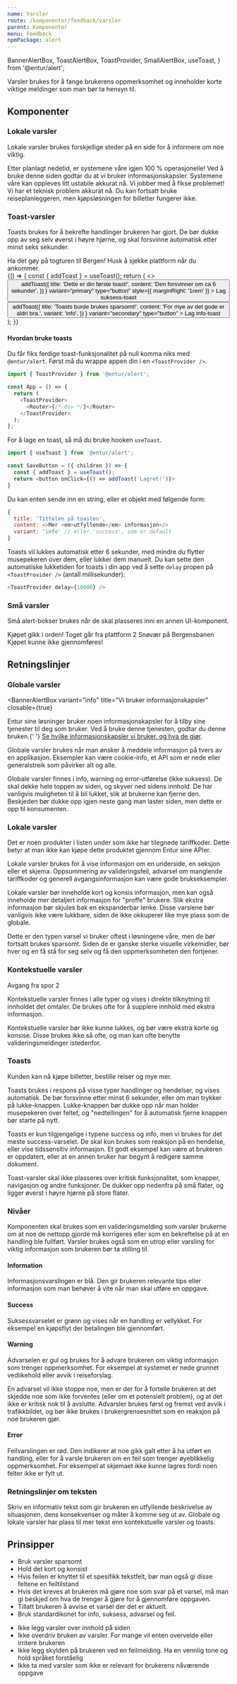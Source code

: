 ```yaml
---
name: Varsler
route: /komponenter/feedback/varsler
parent: Komponenter
menu: Feedback
npmPackage: alert
---
```


  BannerAlertBox,
  ToastAlertBox,
  ToastProvider,
  SmallAlertBox,
  useToast,
} from '@entur/alert';

<PageHeader>
  Varsler brukes for å fange brukerens oppmerksomhet og inneholder korte viktige
  meldinger som man bør ta hensyn til.
</PageHeader>

## Komponenter

### Lokale varsler

<ImportStatement imports="BannerAlertBox" />
<Props of={BannerAlertBox} />

Lokale varsler brukes forskjellige steder på en side for å informere om noe viktig.

<Playground>
  <BannerAlertBox
    variant="success"
    title="Systemene våre er oppe igjen!"
    closable={true}
    style={{ marginBottom: '1em' }}
  >
    Etter planlagt nedetid, er systemene våre igjen 100 % operasjonelle!
  </BannerAlertBox>
  <BannerAlertBox
    variant="info"
    title="Vi bruker informasjonskapsler"
    closable={true}
    style={{ marginBottom: '1em' }}
  >
    Ved å bruke denne siden godtar du at vi bruker informasjonskapsler.
  </BannerAlertBox>
  <BannerAlertBox
    variant="warning"
    title="Systemene våre er ustabile"
    closable={true}
    style={{ marginBottom: '1em' }}
  >
    Systemene våre kan oppleves litt ustabile akkurat nå. Vi jobber med å fikse
    problemet!
  </BannerAlertBox>
  <BannerAlertBox
    variant="error"
    title="Kjøp kan ikke gjennomføres nå"
    closable={true}
    style={{ marginBottom: '1em' }}
  >
    Vi har et teknisk problem akkurat nå. Du kan fortsatt bruke
    reiseplanleggeren, men kjøpsløsningen for billetter fungerer ikke.
  </BannerAlertBox>
</Playground>

### Toast-varsler

<ImportStatement imports="ToastAlertBox, ToastProvider, useToast" />
<Props of={ToastAlertBox} />
<Props of={ToastProvider} />

Toasts brukes for å bekrefte handlinger brukeren har gjort. De bør dukke opp av seg selv øverst i høyre hjørne, og skal forsvinne automatisk etter minst seks sekunder.

<Playground>
  <div
    style={{
      display: 'grid',
      gridTemplateColumns: '1fr 1fr',
      gap: '1em 1em',
      alignItems: 'center',
      justifyItems: 'center',
    }}
  >
    <ToastAlertBox variant="success" title="Nå har du billett!">
      Ha det gøy på togturen til Bergen!
    </ToastAlertBox>
    <ToastAlertBox variant="info" title="Toget går fra plattform 2">
      Husk å sjekke plattform når du ankommer.
    </ToastAlertBox>
  </div>
</Playground>

<InlineComponent>
  {() => {
    const { addToast } = useToast();
    return (
      <>
        <Button
          onClick={() =>
            addToast({
              title: 'Dette er din første toast!',
              content: 'Den forsvinner om ca 6 sekunder',
            })
          }
          variant="primary"
          type="button"
          style={{ marginRight: '1rem' }}
        >
          Lag suksess-toast
        </Button>
        <Button
          onClick={() =>
            addToast({
              title: 'Toasts burde brukes sparsomt!',
              content: 'For mye av det gode er aldri bra.',
              variant: 'info',
            })
          }
          variant="secondary"
          type="button"
        >
          Lag info-toast
        </Button>
      </>
    );
  }}
</InlineComponent>

#### Hvordan bruke toasts

Du får fiks ferdige toast-funksjonalitet på null komma niks med `@entur/alert`. Først må du wrappe appen din i en `<ToastProvider />`.

```js
import { ToastProvider } from '@entur/alert';

const App = () => {
  return (
    <ToastProvider>
      <Router>{/* Osv */}</Router>
    </ToastProvider>
  );
};
```

For å lage en toast, så må du bruke hooken `useToast`.

```js
import { useToast } from '@entur/alert';

const SaveButton = ({ children }) => {
  const { addToast } = useToast();
  return <button onClick={() => addToast('Lagret!')}>
}
```

Du kan enten sende inn en string, eller et objekt med følgende form:

```js
{
  title: 'Tittelen på toasten',
  content: <>Mer <em>utfyllende</em> informasjon</>
  variant: 'info' // eller 'success', som er default
}
```

Toasts vil lukkes automatisk etter 6 sekunder, med mindre du flytter musepekeren over dem, eller lukker dem manuelt. Du kan sette den automatiske lukketiden for toasts i din app ved å sette `delay` propen på `<ToastProvider />` (antall millisekunder):

```js
<ToastProvider delay={10000} />
```

### Små varsler

<ImportStatement imports="SmallAlertBox" />
<Props of={SmallAlertBox} />

Små alert-bokser brukes når de skal plasseres inni en annen UI-komponent.

<Playground>
  <div
    style={{
      display: 'grid',
      gridTemplateColumns: '1fr 1fr',
      gap: '1em 1em',
    }}
  >
    <SmallAlertBox variant="success" style={{ width: '100%' }}>
      Kjøpet gikk i orden!
    </SmallAlertBox>
    <SmallAlertBox variant="info" style={{ width: '100%' }}>
      Toget går fra plattform 2
    </SmallAlertBox>
    <SmallAlertBox variant="warning" style={{ width: '100%' }}>
      Snøvær på Bergensbanen
    </SmallAlertBox>
    <SmallAlertBox variant="error" style={{ width: '100%' }}>
      Kjøpet kunne ikke gjennomføres!
    </SmallAlertBox>
  </div>
</Playground>

## Retningslinjer

### Globale varsler

<BannerAlertBox
  variant="info"
  title="Vi bruker informasjonskapsler"
  closable={true}
>
  Entur sine løsninger bruker noen informasjonskapsler for å tilby sine
  tjenester til deg som bruker. Ved å bruke denne tjenesten, godtar du denne
  bruken.{' '}
  <a href="#">Se hvilke informasjonskapsler vi bruker, og hva de gjør</a>.
</BannerAlertBox>

Globale varsler brukes når man ønsker å meddele informasjon på tvers av en applikasjon. Eksempler kan være cookie-info, et API som er nede eller generalstreik som påvirker alt og alle.

Globale varsler finnes i info, warning og error-utførelse (ikke suksess). De skal dekke hele toppen av siden, og skyver ned sidens innhold. De har vanligvis muligheten til å bli lukket, slik at brukerne kan fjerne den. Beskjeden bør dukke opp igjen neste gang man laster siden, men dette er opp til konsumenten.

### Lokale varsler

<BannerAlertBox variant="warning" title="Manglende tariffkoder">
  Det er noen produkter i listen under som ikke har tilegnede tariffkoder. Dette
  betyr at man ikke kan kjøpe dette produktet gjennom Entur sine APIer.
</BannerAlertBox>

Lokale varsler brukes for å vise informasjon om en underside, en seksjon eller et skjema. Oppsummering av valideringsfeil, advarsel om manglende tariffkoder og generell avgangsinformasjon kan være gode brukseksempler.

Lokale varsler bør inneholde kort og konsis informasjon, men kan også inneholde mer detaljert informasjon for "proffe" brukere. Slik ekstra informasjon bør skjules bak en ekspanderbar lenke. Disse varslene bør vanligvis ikke være lukkbare, siden de ikke okkuperer like mye plass som de globale.

Dette er den typen varsel vi bruker oftest i løsningene våre, men de bør fortsatt brukes sparsomt. Siden de er ganske sterke visuelle virkemidler, bør hver og en få stå for seg selv og få den oppmerksomheten den fortjener.

### Kontekstuelle varsler

<SmallAlertBox variant="info">Avgang fra spor 2</SmallAlertBox>

Kontekstuelle varsler finnes i alle typer og vises i direkte tilknytning til innholdet det omtaler. De brukes ofte for å supplere innhold med ekstra informasjon.

Kontekstuelle varsler bør ikke kunne lukkes, og bør være ekstra korte og konsise. Disse brukes ikke så ofte, og man kan ofte benytte valideringsmeldinger istedenfor.

### Toasts

<ToastAlertBox variant="success" title="Kunden ble opprettet">
  Kunden kan nå kjøpe billetter, bestille reiser og mye mer.
</ToastAlertBox>

Toasts brukes i respons på visse typer handlinger og hendelser, og vises automatisk. De bør forsvinne etter minst 6 sekunder, eller om man trykker på lukke-knappen. Lukke-knappen bør dukke opp når man holder musepekeren over feltet, og "nedtellingen" for å automatisk fjerne knappen bør starte på nytt.

Toasts er kun tilgjengelige i typene success og info, men vi brukes for det meste success-varselet. De skal kun brukes som reaksjon på en hendelse, eller vise tidssensitiv informasjon. Et godt eksempel kan være at brukeren er oppdatert, eller at en annen bruker har begynt å redigere samme dokument.

Toast-varsler skal ikke plasseres over kritisk funksjonalitet, som knapper, navigasjon og andre funksjoner. De dukker opp nedenfra på små flater, og ligger øverst i høyre hjørne på store flater.

### Nivåer

Komponenten skal brukes som en valideringsmelding som varsler brukerne om at noe de nettopp gjorde må korrigeres eller som en bekreftelse på at en handling ble fullført. Varsler brukes også som en utrop eller varsling for viktig informasjon som brukeren bør ta stilling til.

#### Information

Informasjonsvarslingen er blå. Den gir brukeren relevante tips eller informasjon som man behøver å vite når man skal utføre en oppgave.

#### Success

Suksessvarselet er grønn og vises når en handling er vellykket. For eksempel en kjøpsflyt der betalingen ble gjennomført.

#### Warning

Advarselen er gul og brukes for å advare brukeren om viktig informasjon som trenger oppmerksomhet. For eksempel at systemet er nede grunnet vedlikehold eller avvik i reiseforslag.

En advarsel vil ikke stoppe noe, men er der for å fortelle brukeren at det skjedde noe som ikke forventes (eller om et potensielt problem), og at det ikke er kritisk nok til å avslutte. Advarsler brukes først og fremst ved avvik i trafikkbildet, og bør ikke brukes i brukergrensesnittet som en reaksjon på noe brukeren gjør.

#### Error

Feilvarslingen er rød. Den indikerer at noe gikk galt etter å ha utført en handling, eller for å varsle brukeren om en feil som trenger øyeblikkelig oppmerksomhet. For eksempel at skjemaet ikke kunne lagres fordi noen felter ikke er fylt ut.

### Retningslinjer om teksten

Skriv en informativ tekst som gir brukeren en utfyllende beskrivelse av situasjonen, dens konsekvenser og måter å komme seg ut av. Globale og lokale varsler har plass til mer tekst enn kontekstuelle varsler og toasts.

## Prinsipper

<BestPractices>
  <Example type="do">
    <ul>
      <li>Bruk varsler sparsomt</li>
      <li>Hold det kort og konsist</li>
      <li>
        Hvis feilen er knyttet til et spesifikk tekstfelt, bør man også gi disse
        feltene en feiltilstand
      </li>
      <li>
        Hvis det kreves at brukeren må gjøre noe som svar på et varsel, må man
        gi beskjed om hva de trenger å gjøre for å gjennomføre oppgaven.
      </li>
      <li>Tillatt brukeren å avvise et varsel der det er aktuelt.</li>
      <li>Bruk standardikonet for info, suksess, advarsel og feil.</li>
    </ul>
  </Example>
  <Example type="dont">
    <ul>
      <li>Ikke legg varsler over innhold på siden</li>
      <li>
        Ikke overdriv bruken av varsler. For mange vil enten overvelde eller
        irritere brukeren
      </li>
      <li>
        Ikke legg skylden på brukeren ved en feilmelding. Ha en vennlig tone og
        hold språket forståelig
      </li>
      <li>
        Ikke ta med varsler som ikke er relevant for brukerens nåværende oppgave
      </li>
    </ul>
  </Example>
</BestPractices>
